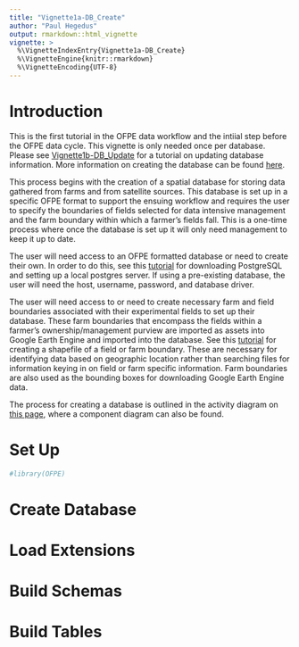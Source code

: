 ```yaml
---
title: "Vignette1a-DB_Create"
author: "Paul Hegedus"
output: rmarkdown::html_vignette
vignette: >
  %\VignetteIndexEntry{Vignette1a-DB_Create}
  %\VignetteEngine{knitr::rmarkdown}
  %\VignetteEncoding{UTF-8}
---
```


# Introduction
This is the first tutorial in the OFPE data workflow and the intiial step before the OFPE data cycle. This vignette is only needed once per database. Please see [Vignette1b-DB_Update]() for a tutorial on updating database information. More information on creating the database can be found [here](https://paulhegedus.github.io/OFPE-Website/db_creation.html).

This process begins with the creation of a spatial database for storing data gathered from farms and from satellite sources. This database is set up in  a specific OFPE format to support the ensuing workflow and requires the user to specify the boundaries of fields selected for data intensive management and the farm boundary within which a farmer's fields fall. This is a one-time process where once the database is set up it will only need management to keep it up to date.

The user will need access to an OFPE formatted database or need to create their own. In order to do this, see this [tutorial](https://paulhegedus.github.io/OFPE-Website/postgres_setup.html) for downloading PostgreSQL and setting up a local postgres server. If using a pre-existing database, the user will need the host, username, password, and database driver. 

The user will need access to or need to create necessary farm and field boundaries associated with their experimental fields to set up their database. These farm boundaries that encompass the fields within a farmer's ownership/management purview are imported as assets into Google Earth Engine and imported into the database. See this [tutorial](https://paulhegedus.github.io/OFPE-Website/create_shp_qgis.html) for creating a shapefile of a field or farm boundary. These are necessary for identifying data based on geographic location rather than searching files for information keying in on field or farm specific information. Farm boundaries are also used as the bounding boxes for downloading Google Earth Engine data.

The process for creating a database is outlined in the activity diagram on [this page](https://paulhegedus.github.io/OFPE-Website/db_creation.html), where a component diagram can also be found.

# Set Up

```r
#library(OFPE)
```


# Create Database
# Load Extensions
# Build Schemas
# Build Tables






